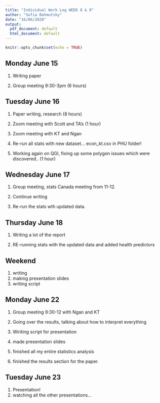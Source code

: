 ```yaml
---
title: "Individual Work Log WEEK 8 & 9"
author: "Sofia Bahmutsky"
date: "16/06/2020"
output:
  pdf_document: default
  html_document: default
---
```


```r
knitr::opts_chunk$set(echo = TRUE)
```

## Monday June 15

1. Writing paper

2. Group meeting 9:30-3pm (6 hours)


## Tuesday June 16

1. Paper writing, research (8 hours)

2. Zoom meeting with Scott and TA's (1 hour)

3. Zoom meeting with KT and Ngan

4. Re-run all stats with new dataset... econ_kt.csv in PHU folder!

5. Working again on QGI, fixing up some polygon issues which were discovered.. (1 hour)


## Wednesday June 17

1. Group meeting, stats Canada meeting from 11-12.

2. Continue writing

3. Re-run the stats wth updated data.

## Thursday June 18

1. Writing a lot of the report

2. RE-running stats with the updated data and added health predictors

## Weekend

1. writing
2. making presentation slides
3. writing script



## Monday June 22

1. Group meeting 9:30-12 with Ngan and KT

2. Going over the results, talking about how to interpret everything

3. Wiriting script for presentation

4. made presentation slides

5. finished all my entire statistics analysis
6. finished the results section for the paper. 


## Tuesday June 23

1. Presentation!
2. watching all the other presentations...

